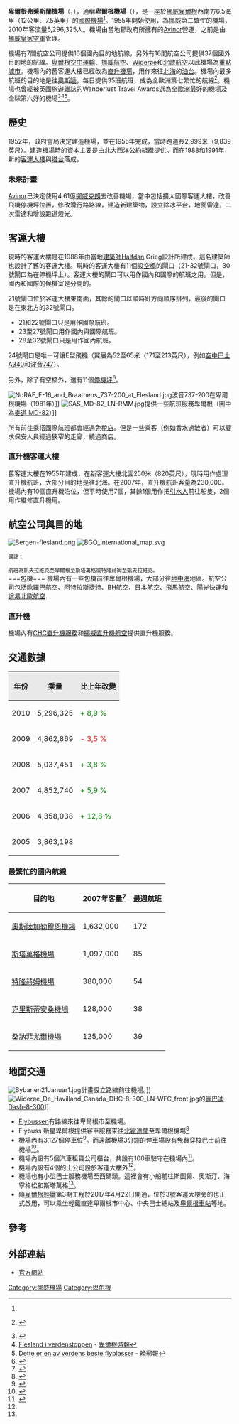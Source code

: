 {{Airport infobox
| name = 卑爾根弗萊斯蘭機場
| nativename = {{lang|no|Bergen lufthavn, Flesland}}
| image = Fleslandflyplass.JPG
| image-width = 270px
| IATA = BGO
| ICAO = ENBR
| type = 民用
| city-served = {{flagicon image|Flag of Norway.svg}}挪威卑爾根
}}
'''卑爾根弗萊斯蘭機場'''（{{lang-no|Bergen lufthavn, Flesland}}，{{airport codes|BGO|ENBR}}），通稱'''卑爾根機場'''（{{lang-no|Bergen lufthavn}}），是一座於[[挪威|挪威]][[卑爾根|卑爾根]]西南方6.5海里（12公里、7.5英里）的[[國際機場|國際機場]]<ref name="AIP"/>。1955年開始使用，為挪威第二繁忙的機場，2010年客流量5,296,325人。機場由當地郡政府所擁有的[[Avinor|Avinor]]營運，之前是由[[挪威皇家空軍|挪威皇家空軍]]管理。 

機場有7間航空公司提供16個國內目的地航線，另外有16間航空公司提供37個國外目的地的航線。[[卑爾根空中運輸|卑爾根空中運輸]]、[[挪威航空|挪威航空]]、[[Widerøe|Widerøe]]和[[北歐航空|北歐航空]]以此機場為[[重點城市|重點城市]]。機場內的舊客運大樓已經改為[[直升機場|直升機場]]，用作來往[[北海_(大西洋)|北海]]的[[油台|油台]]。機場內最多航班的目的地是往[[奧斯陸|奧斯陸]]，每日提供35班航班，成為全歐洲第七繁忙的航線<ref>{{cite web |url=http://www.boarding.no/art.asp?id=24013 |title=存档副本 |accessdate=2012-10-02 |deadurl=yes |archiveurl=https://www.webcitation.org/6B7eDrzyQ?url=http://www.boarding.no/art.asp?id=24013 |archivedate=2012-10-02 }} {{no}}</ref>。機場也曾經被英國旅遊雜誌的Wanderlust Travel Awards選為全歐洲最好的機場及全球第六好的機場<ref>{{Cite web |url=http://www.wanderlust.co.uk/article.php?page_id=2411 |title=Wanderlust Travel Awards 2009年 - 全球最好機場 |accessdate=2011-09-09 |archive-date=2009-03-03 |archive-url=https://web.archive.org/web/20090303084125/http://www.wanderlust.co.uk/article.php?page_id=2411 |dead-url=yes }}</ref><ref>[http://www.bt.no/forbruker/reise/article802509.ece Flesland i verdenstoppen] {{Wayback|url=http://www.bt.no/forbruker/reise/article802509.ece |date=20110807170641 }} - [[卑爾根時報|卑爾根時報]]</ref><ref>[http://www.aftenposten.no/reise/nyheter/article2951139.ece Dette er en av verdens beste flyplasser] {{Wayback|url=http://www.aftenposten.no/reise/nyheter/article2951139.ece |date=20090302125213 }} - [[晚郵報|晚郵報]]</ref>。

==歷史==
1952年，政府當局決定建造機場，並在1955年完成，當時跑道長2,999米（9,839英尺）。建造機場時的資本主要是由[[北大西洋公約組織|北大西洋公約組織]]提供。而在1988和1991年，新的[[客運大樓|客運大樓]]與[[塔台|塔台]]落成。

===未來計畫===
[[Avinor|Avinor]]已決定使用4.61億[[挪威克朗|挪威克朗]]去改善機場，當中包括擴大國際客運大樓，改善飛機停機坪位置，修改滑行路路線，建造新建築物，設立除冰平台，地面雷達，二次雷達和增設跑道燈光。

==客運大樓==
現時的客運大樓是在1988年由當地[[建築師|建築師]]Halfdan Grieg設計所建成。這名建築師也設計了舊的客運大樓。現時的客運大樓有11個設[[空橋|空橋]]的閘口（21-32號閘口，30號閘口為在停機坪上）。客運大樓的閘口可以用作國內和國際的航班之用。但是，國內和國際的候機室是分開的。

21號閘口位於客運大樓東南面，其餘的閘口以順時針方向順序排列，最後的閘口是在東北方的32號閘口。
* 21和22號閘口只是用作國際航班。
* 23至27號閘口用作國內與國際航班。
* 28至32號閘口只是用作國內航班。

24號閘口是唯一可讓E型飛機（翼展為52至65米（171至213英尺），例如[[空中巴士A340|空中巴士A340]]和[[波音747|波音747]]）。

另外，除了有空橋外，還有11個[[停機坪|停機坪]]<ref name="masterplan">{{cite web|url=http://www.avinor.no/tridionimages/BGO%20Masterplan%202008%20-%20081204_tcm181-42494.pdf|title=總體規劃 - 2008年 Bergen lufthavn|publisher=Avinor|language=no|accessdate=2009年6月6日|deadurl=yes|archiveurl=https://web.archive.org/web/20110610064029/http://www.avinor.no/tridionimages/BGO%20Masterplan%202008%20-%20081204_tcm181-42494.pdf|archivedate=2011年6月10日}}</ref>。

[[File:NoRAF_F-16_and_Braathens_737-200_at_Flesland.jpg|thumb]]波音737-200在卑爾根機場（1981年）]]
[[File:SAS_MD-82_LN-RMM.jpg|thumb]]提供一些航班服務卑爾根（圖中為[[麥道MD-80|麥道 MD-82]]）]]

所有前往乘搭國際航班都會經過[[免稅店|免稅店]]。但是一些乘客（例如香水過敏者）可以要求保安人員經過狹窄的走廊，繞過商店。

===直升機客運大樓===
舊客運大樓在1955年建成，在新客運大樓北面250米（820英尺），現時用作處理直升機航班，大部分目的地是往北海。在2007年，直升機航班客量為230,000。機場內有10個直升機泊位，但平時使用7個，其餘1個用作把[[引水人|引水人]]前往船隻，2個用作維修直升機用。

==航空公司與目的地==
[[File:Bergen-flesland.png|thumb]]
[[File:BGO_international_map.svg|thumb]]
{{Airport-dest-list
| [[歐羅巴航空|歐羅巴航空]] | 帕爾馬
| [[波羅的海航空|波羅的海航空]] | 里加
| [[冰島航空_(ICE)|冰島航空 (ICE)]] | 雷克雅未克
| [[大西洋航空_(法羅群島)|法罗群岛大西洋航空]] | [[沃格机场|法羅群島-沃格]]
| [[卑爾根空中運輸|卑爾根空中運輸]] | 諾托登
| [[BH航空|BH航空]] | 布爾加斯
| [[Cimber_Sterling|Cimber Sterling]] | 比隆
| [[城市航空|城市航空]] | 哥德堡—蘭德維特
| [[丹麥空中運輸|丹麥空中運輸]] | 弗洛羅、希恩
| [[英國東方航空|英國東方航空]] | 阿伯丁、泰恩河畔紐卡斯爾
| [[芬蘭航空|芬蘭航空]] | '''季節性'''：赫爾辛基、斯德哥爾摩—阿蘭達
| 由[[Flybe|Flybe]]營運的[[洛根航空|洛根航空]] | '''季節性'''：柯克沃爾、薩姆堡
| [[冰島航空_(FXI)|冰島航空 (FXI)]] | 雷克雅未克{{ref|1|1}}
| [[荷蘭皇家航空|荷蘭皇家航空]] | 阿姆斯特丹
| 由[[漢莎區域航空|漢莎區域航空]]營運的[[漢莎城際航空|漢莎城際航空]] | 法蘭克福、漢堡、杜塞爾多夫
| [[挪威航空|挪威航空]] | 奧勒松[10月30日開始]、阿利坎特、安塔利亞、巴塞羅那、柏林—舍內費爾德、哈尼亞、哥本哈根、杜布羅夫尼克、克拉科夫、克里斯蒂安桑、大加那利、倫敦—格域、馬拉加、穆爾西亞、尼斯、奧斯陸—加勒穆恩、奧斯陸—Rygge[1月3日開始]、巴黎—奧利、布拉格、羅馬—菲烏米奇諾、薩爾茨堡、斯普利特、斯塔萬格、斯德哥爾摩—阿蘭達、特羅姆瑟、華沙
| [[北歐航空|北歐航空]] | 奧勒松、阿利坎特、布爾加斯、哥本哈根、大加那利、倫敦—格域、尼斯、奧斯陸—加勒穆恩、斯塔萬格、斯德哥爾摩—阿蘭達、特隆赫姆、东京成田（SK984，每周一班，其余时间为哥本哈根-东京成田）
| [[天徑航空|天徑航空]] | 斯德哥爾摩—阿蘭達
| [[維德勒航空|維德勒航空]] | 阿伯丁、博德、愛丁堡、弗德、海寧格松、克里斯蒂安桑、克里斯蒂安、莫爾德、Ørsta/Volda、Sandane、桑訥菲尤爾、希恩、鬆達爾、斯塔萬格、特羅姆瑟
| [[威茲航空|威茲航空]] | 格但斯克、維爾紐斯[5月27日開始]
}}
<small>
;備註：
{{note|1|1}} 航班為凱夫拉維克至卑爾根至斯塔萬格或特隆赫姆至凱夫拉維克。
</small><br>
===包機===
機場內有一些包機前往卑爾根機場，大部分往[[地中海|地中海]]地區。航空公司包括[[歐羅巴航空|歐羅巴航空]]、[[阿特拉斯捷特|阿特拉斯捷特]]、[[BH航空|BH航空]]、[[日本航空|日本航空]]、[[飛馬航空|飛馬航空]]、[[陽光快運|陽光快運]]和[[途易北歐航空|途易北歐航空]].

===直升機===
機場內有[[CHC直升機服務|CHC直升機服務]]和[[挪威直升機航空|挪威直升機航空]]提供直升機服務。

==交通數據==
{| class="wikitable"
!style="background-color:#E9E9E9"|'''年份'''
!style="background-color:#E9E9E9"|'''乘量'''
!style="background-color:#E9E9E9"|'''比上年改變'''
|-
| 2010 || 5,296,325 ||style="color:green"| + 8,9 %
|-
| 2009 || 4,862,869 ||style="color:red"| - 3,5 %
|-
| 2008 || 5,037,451 ||style="color:green"| + 3,8 %
|-
| 2007 || 4,852,740 ||style="color:green"| + 5,9 %
|-
| 2006 || 4,358,038 ||style="color:green"| + 12,8 %
|-
| 2005 || 3,863,198 ||style="color:green"|
|}

=== 最繁忙的國內航線 ===
{| class="wikitable"
|-
! 目的地
! 2007年客量<ref>{{Cite web |url=http://www.avinor.no/avinor/trafikk/20_Reisevaner |title=Avinor：Reisevaner |accessdate=2011-09-09 |archive-date=2011-06-10 |archive-url=https://web.archive.org/web/20110610071720/http://www.avinor.no/avinor/trafikk/20_Reisevaner |dead-url=no }}</ref>
! 最週航班
|-
| [[奧斯陸加勒穆恩機場|奧斯陸加勒穆恩機場]]
| 1,632,000
| 172
|-
| [[斯塔萬格機場|斯塔萬格機場]]
| 1,097,000
| 85
|-
| [[特隆赫姆機場|特隆赫姆機場]]
| 380,000
| 54
|-
| [[克里斯蒂安桑機場|克里斯蒂安桑機場]]
| 128,000
| 38
|-
| [[桑訥菲尤爾機場|桑訥菲尤爾機場]]
| 125,000
| 39
|}

==地面交通==
[[File:Bybanen21Januar1.jpg|thumb]]計畫設立路線前往機場。]]
[[File:Widerøe_De_Havilland_Canada_DHC-8-300_LN-WFC_front.jpg|thumb]]的[[龐巴迪Q系列|龐巴迪 Dash-8-300]]]]
* [[Tide|Flybussen]]有路線來往卑爾根市至機場。
* Flybuss 新星卑爾根提供客車服務來往[[北霍達蘭|北霍達蘭]]至卑爾根機場<ref name="transport">{{cite web|url=http://www.avinor.no/lufthavn/bergen/transportogparkering|title=Til og fra Bergen lufthavn Flesland|publisher=Avinor|language=no|accessdate=2010年9月24日|deadurl=yes|archiveurl=https://web.archive.org/web/20110904015034/http://www.avinor.no/lufthavn/bergen/transportogparkering|archivedate=2011年9月4日}}</ref>
* 機場內有3,127個停車位<ref>{{Cite web |url=http://www.europark.no/ |title=EuroPark AS |accessdate=2020-10-02 |archive-date=2018-12-01 |archive-url=https://web.archive.org/web/20181201194106/http://www.europark.no/ |dead-url=yes }}</ref>。而遠離機場3分鐘的停車場設有免費穿梭巴士前往機場<ref>{{Cite web |url=http://www.fleslandparkering.no/ |title=Flesland Parkering |accessdate=2011-09-09 |archive-date=2011-09-29 |archive-url=https://web.archive.org/web/20110929165841/http://www.fleslandparkering.no/ |dead-url=no }}</ref>。
* 機場內設有5個汽車租賃公司櫃台，共設有100車駐守在機場內<ref>{{cite web|url=http://www.avinor.no/lufthavn/bergen/transportogparkering/05_Bilutleie|title=Utleiefirmaer ved Bergen lufthavn|publisher=Avinor|language=no|accessdate=2009年12月23日|deadurl=yes|archiveurl=https://web.archive.org/web/20110610071839/http://www.avinor.no/lufthavn/bergen/transportogparkering/05_Bilutleie|archivedate=2011年6月10日}}</ref>。
* 機場內設有4個的士公司設於客運大樓外<ref name="transport"/>。
* 機場也有小型巴士服務機場至西碼頭。這裡會有小船前往斯圖爾、奧斯汀、海寧格松和斯塔萬格<ref name="transport"/>。
* 隨[[卑爾根輕鐵|卑爾根輕鐵]]第3期工程於2017年4月22日開通，位於3號客運大楆旁的{{link-no|佛萊斯蘭站|Flesland holdeplass}}也正式啟用，可以乘坐輕鐵直達卑爾根市中心、中央巴士總站及[[卑爾根車站|卑爾根車站]]等地。

==參考==
{{reflist}}

==外部連結==
{{commonscat|Bergen Airport, Flesland}}
*[https://avinor.no/flyplass/bergen/ 官方網站]{{Wayback|url=https://avinor.no/flyplass/bergen/ |date=20190419115319 }}{{no icon}}{{en icon}}

{{挪威機場}}

[[Category:挪威機場|Category:挪威機場]]
[[Category:卑尔根|Category:卑尔根]]
